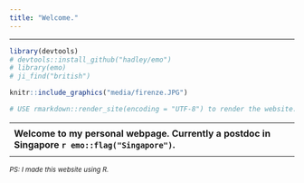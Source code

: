 ```yaml
---
title: "Welcome."
---
```



----------


```r
library(devtools)
# devtools::install_github("hadley/emo")
# library(emo)
# ji_find("british")

knitr::include_graphics("media/firenze.JPG")

# USE rmarkdown::render_site(encoding = "UTF-8") to render the website. Then push with github.


```

---------------
<p align="center">
**Welcome to my personal webpage. Currently a postdoc in Singapore `r emo::flag("Singapore")`.**
</p>
---------------


<sup>*PS: I made this website using R.*</sub> 



<script>
  (function(i,s,o,g,r,a,m){i['GoogleAnalyticsObject']=r;i[r]=i[r]||function(){
  (i[r].q=i[r].q||[]).push(arguments)},i[r].l=1*new Date();a=s.createElement(o),
  m=s.getElementsByTagName(o)[0];a.async=1;a.src=g;m.parentNode.insertBefore(a,m)
  })(window,document,'script','https://www.google-analytics.com/analytics.js','ga');

  ga('create', 'UA-98191491-1', 'auto');
  ga('send', 'pageview');

</script>